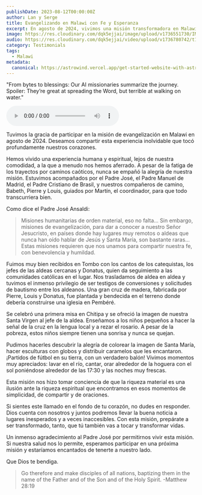 ```yaml
---
publishDate: 2023-08-12T00:00:00Z
author: Lan y Serge
title: Evangelizando en Malawi con Fe y Esperanza
excerpt: En agosto de 2024, vivimos una misión transformadora en Malawi, donde la pobreza material se convirtió en riqueza espiritual, celebrando conversiones y bautismos, y aprendiendo que la verdadera abundancia reside en compartir la fe y el amor.
image: https://res.cloudinary.com/dqk5ejjai/image/upload/v1736551730/IMG_8839_ce2ldr.jpg
audio: https://res.cloudinary.com/dqk5ejjai/video/upload/v1736780742/t1_es_c6hpu7.wav
category: Testimonials
tags:
  - Malawi
metadata:
  canonical: https://astrowind.vercel.app/get-started-website-with-astro-tailwind-css
---
```



  <p class="audio-description">
    "From bytes to blessings: Our AI missionaries summarize the journey. Spoiler: They’re great at spreading the Word, but terrible at walking on water."
  </p>
  <audio controls>
    <source src={frontmatter.audio} type="audio/mpeg" />
    Your browser does not support the audio element.
  </audio>

  
Tuvimos la gracia de participar en la misión de evangelización en Malawi en agosto de 2024. Deseamos compartir esta experiencia inolvidable que tocó profundamente nuestros corazones.

Hemos vivido una experiencia humana y espiritual, lejos de nuestra comodidad, a la que a menudo nos hemos aferrado. A pesar de la fatiga de los trayectos por caminos caóticos, nunca se empañó la alegría de nuestra misión. Estuvimos acompañados por el Padre José, el Padre Manuel de Madrid, el Padre Cristiano de Brasil, y nuestros compañeros de camino, Babeth, Pierre y Louis, guiados por Martín, el coordinador, para que todo transcurriera bien.

Como dice el Padre José Ansaldi:
>Misiones humanitarias de orden material, eso no falta… Sin embargo, misiones de evangelización, para dar a conocer a nuestro Señor Jesucristo, en países donde hay lugares muy remotos o aldeas que nunca han oído hablar de Jesús y Santa María, son bastante raras… Estas misiones requieren que nos unamos para compartir nuestra fe, con benevolencia y humildad.

Fuimos muy bien recibidos en Tombo con los cantos de los catequistas, los jefes de las aldeas cercanas y Donatus, quien da seguimiento a las comunidades católicas en el lugar. Nos trasladamos de aldea en aldea y tuvimos el inmenso privilegio de ser testigos de conversiones y solicitudes de bautismo entre los aldeanos. Una gran cruz de madera, fabricada por Pierre, Louis y Donatus, fue plantada y bendecida en el terreno donde debería construirse una iglesia en Pembéré.

Se celebró una primera misa en Chitipa y se ofreció la imagen de nuestra Santa Virgen al jefe de la aldea. Enseñamos a los niños pequeños a hacer la señal de la cruz en la lengua local y a rezar el rosario. A pesar de la pobreza, estos niños siempre tienen una sonrisa y nunca se quejan.

Pudimos hacerles descubrir la alegría de colorear la imagen de Santa María, hacer esculturas con globos y distribuir caramelos que les encantaron. ¡Partidos de fútbol en su tierra, con un verdadero balón! Vivimos momentos muy apreciados: lavar en el río, cantar, orar alrededor de la hoguera con el sol poniéndose alrededor de las 17:30 y las noches muy frescas.

Esta misión nos hizo tomar conciencia de que la riqueza material es una ilusión ante la riqueza espiritual que encontramos en esos momentos de simplicidad, de compartir y de oraciones.

Si sientes este llamado en el fondo de tu corazón, no dudes en responder. Dios cuenta con nosotros y juntos podremos llevar la buena noticia a lugares inesperados y a veces inaccesibles. Con esta misión, prepárate a ser transformado, tanto, que tú también vas a tocar y transformar vidas.

Un inmenso agradecimiento al Padre José por permitirnos vivir esta misión. Si nuestra salud nos lo permite, esperamos participar en una próxima misión y estaríamos encantados de tenerte a nuestro lado.

Que Dios te bendiga.

> Go therefore and make disciples of all nations, baptizing them in the name of the Father and of the Son and of the Holy Spirit.    -Matthew 28:19
<br/>
<YouTube id="gC_xAm26_mk" />
<br/>